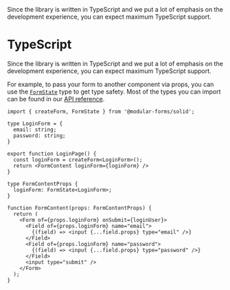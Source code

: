 
<Title>TypeScript</Title>
<Description>
  Since the library is written in TypeScript and we put a lot of emphasis on the
  development experience, you can expect maximum TypeScript support.
</Description>

# TypeScript

Since the library is written in TypeScript and we put a lot of emphasis on the development experience, you can expect maximum TypeScript support.

For example, to pass your form to another component via props, you can use the <A href="/api/FormState">`FormState`</A> type to get type safety. Most of the types you can import can be found in our <A href="/api">API reference</A>.

```tsx
import { createForm, FormState } from '@modular-forms/solid';

type LoginForm = {
  email: string;
  password: string;
}

export function LoginPage() {
  const loginForm = createForm<LoginForm>();
  return <FormContent loginForm={loginForm} />
}

type FormContentProps {
  loginForm: FormState<LoginForm>;
}

function FormContent(props: FormContentProps) {
  return (
    <Form of={props.loginForm} onSubmit={loginUser}>
      <Field of={props.loginForm} name="email">
        {(field) => <input {...field.props} type="email" />}
      </Field>
      <Field of={props.loginForm} name="password">
        {(field) => <input {...field.props} type="password" />}
      </Field>
      <input type="submit" />
    </Form>
  );
}
```

